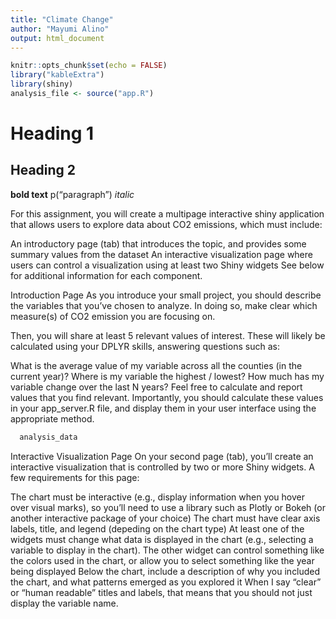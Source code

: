 ---
title: "Climate Change"
author: "Mayumi Alino"
output: html_document
---

```{r setup, include=FALSE}
knitr::opts_chunk$set(echo = FALSE)
library("kableExtra")
library(shiny)
analysis_file <- source("app.R")
```
# Heading 1
## Heading 2
**bold text**
p("paragraph")
_italic_

For this assignment, you will create a multipage interactive shiny application that allows users to explore data about CO2 emissions, which must include:

An introductory page (tab) that introduces the topic, and provides some summary values from the dataset
An interactive visualization page where users can control a visualization using at least two Shiny widgets
See below for additional information for each component. 

Introduction Page
As you introduce your small project, you should describe the variables that you've chosen to analyze. In doing so, make clear which measure(s) of CO2 emission you are focusing on. 

Then, you will share at least 5 relevant values of interest. These will likely be calculated using your DPLYR skills, answering questions such as: 

What is the average value of my variable across all the counties (in the current year)?
Where is my variable the highest / lowest?
How much has my variable change over the last N years?
Feel free to calculate and report values that you find relevant. Importantly, you should calculate these values in your app_server.R file, and display them in your user interface using the appropriate method. 

```{r echo=FALSE}
  analysis_data
```

Interactive Visualization Page
On your second page (tab), you'll create an interactive visualization that is controlled by two or more Shiny widgets. A few requirements for this page:

The chart must be interactive (e.g., display information when you hover over visual marks), so you'll need to use a library such as Plotly or Bokeh (or another interactive package of your choice)
The chart must have clear axis labels, title, and legend (depeding on the chart type)
At least one of the widgets must change what data is displayed in the chart (e.g., selecting a variable to display in the chart). The other widget can control something like the colors used in the chart, or allow you to select something like the year being displayed
Below the chart, include a description of why you included the chart, and what patterns emerged as you explored it
When I say "clear" or "human readable" titles and labels, that means that you should not just display the variable name.